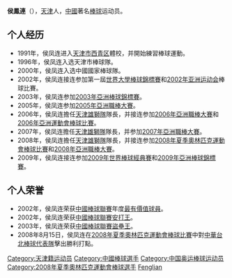 '''侯鳳連'''（{{bd|1980年|7月11日|catIdx=Hou Fenglian}}），[[天津|天津]]人，[[中國|中國]]著名[[棒球|棒球]]运动员。

==个人经历==
*1991年，侯凤连进入[[天津市|天津市]][[西青区|西青区]]體校，并開始練習棒球運動。
*1996年，侯凤连入选天津市棒球隊。
*2000年，侯凤连入选中國國家棒球隊。
*2002年，侯凤连接连参加第一屆[[世界大學棒球錦標賽|世界大學棒球錦標賽]]和[[2002年亚洲运动会|2002年亚洲运动会]]棒球比賽。
*2003年，侯凤连参加[[2003年亞洲棒球錦標賽|2003年亞洲棒球錦標賽]]。
*2005年，侯凤连参加[[2005年亞洲職棒大賽|2005年亞洲職棒大賽]]。
*2006年，侯凤连擔任[[天津雄獅隊|天津雄獅隊]]隊長，并接连参加[[2006年亞洲職棒大賽|2006年亞洲職棒大賽]]和[[2006年亞洲運動會棒球比賽|2006年亞洲運動會棒球比賽]]。
*2007年，侯凤连擔任[[天津雄獅隊|天津雄獅隊]]隊長，并参加[[2007年亞洲職棒大賽|2007年亞洲職棒大賽]]。
*2008年，侯凤连擔任[[天津雄獅隊|天津雄獅隊]]隊長，并接连参加[[2008年夏季奧林匹克運動會棒球比賽|2008年夏季奧林匹克運動會棒球比賽]]和[[2008年亞洲職棒大賽|2008年亞洲職棒大賽]]。
*2009年，侯凤连接连参加[[2009年世界棒球經典賽|2009年世界棒球經典賽]]和[[2009年亞洲棒球錦標賽|2009年亞洲棒球錦標賽]]。

==个人荣誉==
*2002年，侯凤连荣获[[中國棒球聯賽|中國棒球聯賽]]年度[[最有價值球員|最有價值球員]]。
*2002年，侯凤连荣获[[中國棒球聯賽|中國棒球聯賽]][[安打王|安打王]]。
*2003年，侯凤连荣获[[中國棒球聯賽|中國棒球聯賽]][[盜壘王|盜壘王]]。
*2008年8月15日，侯凤连在[[2008年夏季奧林匹克運動會棒球比賽|2008年夏季奧林匹克運動會棒球比賽]]中對[[中華台北棒球代表隊|中華台北棒球代表隊]]擊出勝利打點。

{{DEFAULTSORT:H}}
[[Category:天津籍运动员|Category:天津籍运动员]]
[[Category:中國棒球選手|Category:中國棒球選手]]
[[Category:中国奥运棒球运动员|Category:中国奥运棒球运动员]]
[[Category:2008年夏季奧林匹克運動會棒球選手|Category:2008年夏季奧林匹克運動會棒球選手]]
[[Category:侯姓|Fenglian]]
